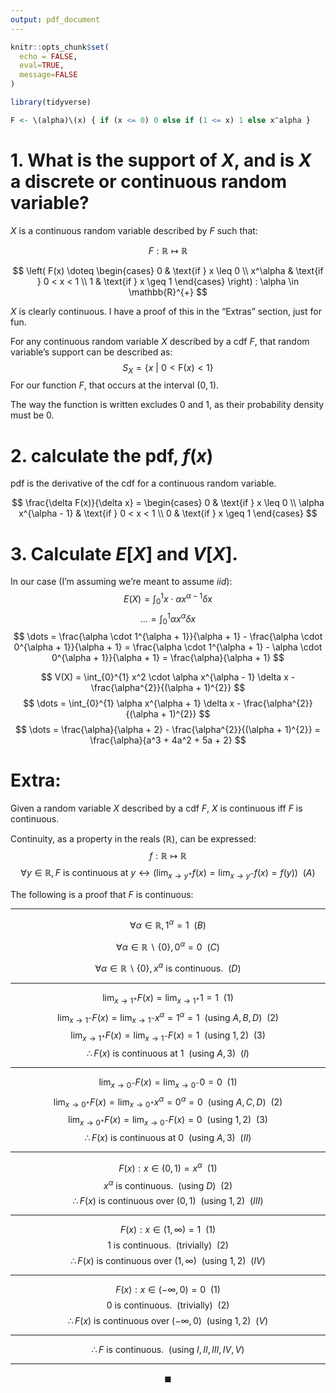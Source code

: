 ```yaml
---
output: pdf_document
---
```

```r
knitr::opts_chunk$set(
  echo = FALSE,
  eval=TRUE,
  message=FALSE
)

library(tidyverse)
```

```r
F <- \(alpha)\(x) { if (x <= 0) 0 else if (1 <= x) 1 else x^alpha }
```

# 1. What is the support of $X$, and is $X$ a discrete or continuous random variable?

$X$ is a continuous random variable described by $F$ such that:

$$
F: \mathbb{R} \mapsto \mathbb{R}
$$

$$
\left(
  F(x) \doteq
  \begin{cases}
    0        & \text{if } x \leq 0 \\
    x^\alpha & \text{if } 0 < x < 1 \\
    1        & \text{if } x \geq 1
  \end{cases}
\right)
: \alpha \in \mathbb{R}^{+}
$$

$X$ is clearly continuous. I have a proof of this in the "Extras" section, just for fun.

For any continuous random variable $X$ described by a cdf $F$,
that random variable's support can be described as:
$$
S_X = \left\{x ~|~ 0 < \mathrm{F}(x) < 1\right\}
$$
For our function $F$, that occurs at the interval $(0,1)$.

The way the function is written excludes 0 and 1,
as their probability density must be 0.

# 2. calculate the pdf, $f(x)$

pdf is the derivative of the cdf for a continuous random variable.

$$
\frac{\delta F(x)}{\delta x} =
\begin{cases}
  0                     & \text{if } x \leq 0 \\
  \alpha x^{\alpha - 1} & \text{if } 0 < x < 1 \\
  0                     & \text{if } x \geq 1
\end{cases}
$$

# 3. Calculate $E[X]$ and $V[X]$.

In our case (I'm assuming we're meant to assume $iid$):
$$
E(X) = \int_{0}^{1} x \cdot \alpha x^{\alpha - 1} \delta x
$$
$$
\dots = \int_{0}^{1} \alpha x^\alpha \delta x
$$
$$
\dots = \frac{\alpha \cdot 1^{\alpha + 1}}{\alpha + 1} - \frac{\alpha \cdot 0^{\alpha + 1}}{\alpha + 1}
= \frac{\alpha \cdot 1^{\alpha + 1} - \alpha \cdot 0^{\alpha + 1}}{\alpha + 1}
= \frac{\alpha}{\alpha + 1}
$$

$$
V(X) = \int_{0}^{1} x^2 \cdot \alpha x^{\alpha - 1} \delta x - \frac{\alpha^{2}}{(\alpha + 1)^{2}}
$$
$$
\dots = \int_{0}^{1} \alpha x^{\alpha + 1} \delta x - \frac{\alpha^{2}}{(\alpha + 1)^{2}}
$$
$$
\dots = \frac{\alpha}{\alpha + 2} - \frac{\alpha^{2}}{(\alpha + 1)^{2}}
= \frac{\alpha}{a^3 + 4a^2 + 5a + 2}
$$

# Extra:

Given a random variable $X$ described by a cdf $F$, $X$ is continuous iff
$F$ is continuous.

Continuity, as a property in the reals ($\mathbb{R}$), can be expressed:
$$
f: \mathbb{R} \mapsto \mathbb{R} 
$$
$$
\forall y \in \mathbb{R},
F \text{ is continuous at } y \leftrightarrow
\left(
  \lim_{x\rightarrow y^{+}} f(x) = \lim_{x\rightarrow y^{-}} f(x) = f(y)
\right)
~~(A)
$$

The following is a proof that $F$ is continuous:

***

$$
\forall \alpha \in \mathbb{R},
1^\alpha = 1
~~(B)
$$

$$
\forall \alpha \in \mathbb{R} \smallsetminus \{0\},
0^\alpha = 0
~~(C)
$$

$$
\forall \alpha \in \mathbb{R} \smallsetminus \{0\},
x^\alpha \text{ is continuous.}
~~(D)
$$

***

$$
\lim_{x \rightarrow 1^{+}} F(x) = \lim_{x \rightarrow 1^{+}} 1 = 1 ~~(1)
$$
$$
\lim_{x \rightarrow 1^{-}} F(x) = \lim_{x \rightarrow 1^{-}} x^{\alpha} = 1^{\alpha} = 1 ~~(\text{using }A,B,D) ~~(2)
$$
$$
\lim_{x \rightarrow 1^{+}} F(x) = \lim_{x \rightarrow 1^{-}} F(x) = 1 ~~(\text{using }1,2) ~~(3)
$$
$$
\therefore F(x) \text{ is continuous at } 1 ~~(\text{using }A,3) ~~(I)
$$

***

$$
\lim_{x \rightarrow 0^{-}} F(x) = \lim_{x \rightarrow 0^{-}} 0 = 0 ~~(1)
$$
$$
\lim_{x \rightarrow 0^{+}} F(x) = \lim_{x \rightarrow 0^{+}} x^{\alpha} = 0^{\alpha} = 0 ~~(\text{using }A,C,D) ~~(2)
$$
$$
\lim_{x \rightarrow 0^{+}} F(x) = \lim_{x \rightarrow 0^{-}} F(x) = 0 ~~(\text{using }1,2) ~~(3)
$$
$$
\therefore F(x) \text{ is continuous at } 0 ~~(\text{using }A,3) ~~(II)
$$

***

$$
F(x): x \in (0,1) = x^\alpha ~~(1)
$$
$$
x^\alpha \text{ is continuous.} ~~(\text{using }D) ~~(2)
$$
$$
\therefore F(x) \text{ is continuous over } (0,1) ~~(\text{using }1,2) ~~(III)
$$

***

$$
F(x): x \in (1,\infty) = 1 ~~(1)
$$
$$
1 \text{ is continuous.} ~~(\text{trivially}) ~~(2)
$$
$$
\therefore F(x) \text{ is continuous over } (1,\infty) ~~(\text{using }1,2) ~~(IV)
$$

***

$$
F(x): x \in (-\infty,0) = 0 ~~(1)
$$
$$
0 \text{ is continuous.} ~~(\text{trivially}) ~~(2)
$$
$$
\therefore F(x) \text{ is continuous over } (-\infty,0) ~~(\text{using }1,2) ~~(V)
$$

***

$$
\therefore F \text{ is continuous.} ~~(\text{using }I,II,III,IV,V)
$$

***

$$ \blacksquare $$
































